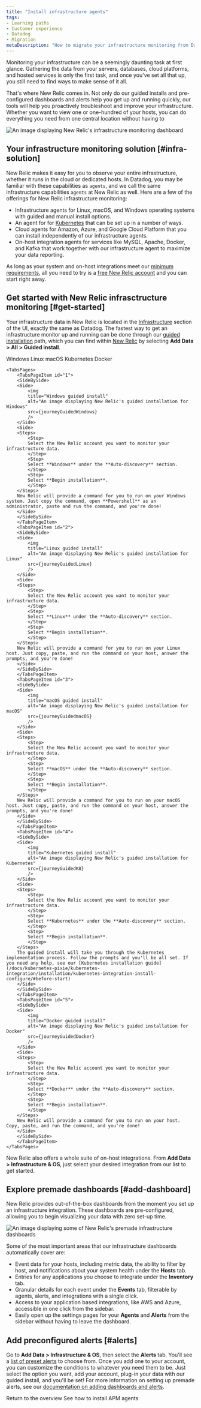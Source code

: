 ```yaml
---
title: "Install infrastructure agents"
tags:
- Learning paths
- Customer experience
- Datadog
- Migration
metaDescription: "How to migrate your infrastructure monitoring from Datadog to New Relic."
---
```









Monitoring your infrastructure can be a seemingly daunting task at first glance. Gathering the data from your servers, databases, cloud platforms, and hosted services is only the first task, and once you've set all that up, you still need to find ways to make sense of it all. 

That's where New Relic comes in. Not only do our guided installs and pre-configured dashboards and alerts help you get up and running quickly, our tools will help you proactively troubleshoot and improve your infrastructure. Whether you want to view one or one-hundred of your hosts, you can do everything you need from one central location without having to 

<img
    title="infrastructure_dashboards"
    alt="An image displaying New Relic's infrastructure monitoring dashboard"
    src={journeyMainDash}
/>

## Your infrastructure monitoring solution [#infra-solution]

New Relic makes it easy for you to observe your entire infrastructure, whether it runs in the cloud or dedicated hosts. In Datadog, you may be familiar with these capabilities as `agents`, and we call the same infrastructure capabilities `agents` at New Relic as well. Here are a few of the offerings for New Relic infrastructure monitoring:

* Infrastructure agents for Linux, macOS, and Windows operating systems with guided and manual install options.
* An agent for for [Kubernetes](/docs/kubernetes-pixie/kubernetes-integration/get-started/introduction-kubernetes-integration/) that can be set up in a number of ways.
* Cloud agents for Amazon, Azure, and Google Cloud Platform that you can install independently of our infrastructure agents.
* On-host integration agents for services like MySQL, Apache, Docker, and Kafka that work together with our infrastructure agent to maximize your data reporting.

As long as your system and on-host integrations meet our [minimum requirements](/docs/infrastructure/install-infrastructure-agent/get-started/requirements-infrastructure-agent/), all you need to try is a [free New Relic account](https://newrelic.com/signup) and you can start right away.

## Get started with New Relic infrasctructure monitoring [#get-started]

Your infrastructure data in New Relic is located in the [Infrastructure](https://one.newrelic.com/infra) section of the UI, exactly the same as Datadog. The fastest way to get an infrastructure monitor up and running can be done through our [guided installation](https://one.newrelic.com/launcher/nr1-core.explorer?pane=eyJuZXJkbGV0SWQiOiJucjEtY29yZS5saXN0aW5nIn0=&cards[0]=eyJuZXJkbGV0SWQiOiJucjEtaW5zdGFsbC1uZXdyZWxpYy5ucjEtaW5zdGFsbC1uZXdyZWxpYyIsImFjdGl2ZUNvbXBvbmVudCI6IlZUU09FbnZpcm9ubWVudCIsInBhdGgiOiJndWlkZWQifQ==) path, which you can find within [New Relic](https://one.newrelic.com) by selecting **Add Data > All > Guided install**.

<Tabs>
	<TabsBar>
        <TabsBarItem id="1">
            Windows
        </TabsBarItem>
        <TabsBarItem id="2">
            Linux
        </TabsBarItem>
        <TabsBarItem id="3">
            macOS
        </TabsBarItem>
        <TabsBarItem id="4">
            Kubernetes
        </TabsBarItem>
        <TabsBarItem id="5">
            Docker
        </TabsBarItem>
    </TabsBar>

    <TabsPages>
        <TabsPageItem id="1">
        <SideBySide>
        <Side>
            <img
            title="Windows guided install"
            alt="An image displaying New Relic's guided installation for Windows"
            src={journeyGuidedWindows}
            />
        </Side>
        <Side>
        <Steps>
            <Step>
            Select the New Relic account you want to monitor your infrastructure data.  
            </Step>
            <Step>
            Select **Windows** under the **Auto-discovery** section.
            </Step>
            <Step>
            Select **Begin installation**.
            </Step>
        </Steps>
        New Relic will provide a command for you to run on your Windows system. Just copy the command, open **Powershell** as an administrator, paste and run the command, and you're done!
        </Side>
        </SideBySide>
        </TabsPageItem>
        <TabsPageItem id="2">
        <SideBySide>
        <Side>
            <img
            title="Linux guided install"
            alt="An image displaying New Relic's guided installation for Linux"
            src={journeyGuidedLinux}
            />
        </Side>
        <Side>
        <Steps>
            <Step>
            Select the New Relic account you want to monitor your infrastructure data.  
            </Step>
            <Step>
            Select **Linux** under the **Auto-discovery** section.
            </Step>
            <Step>
            Select **Begin installation**.
            </Step>
        </Steps>
        New Relic will provide a command for you to run on your Linux host. Just copy, paste, and run the command on your host, answer the prompts, and you're done!
        </Side>
        </SideBySide>
        </TabsPageItem>
        <TabsPageItem id="3">
        <SideBySide>
        <Side>
            <img
            title="macOS guided install"
            alt="An image displaying New Relic's guided installation for macOS"
            src={journeyGuidedmacOS}
            />
        </Side>
        <Side>
        <Steps>
            <Step>
            Select the New Relic account you want to monitor your infrastructure data.  
            </Step>
            <Step>
            Select **macOS** under the **Auto-discovery** section.
            </Step>
            <Step>
            Select **Begin installation**.
            </Step>
        </Steps>
        New Relic will provide a command for you to run on your macOS host. Just copy, paste, and run the command on your host, answer the prompts, and you're done!
        </Side>
        </SideBySide>
        </TabsPageItem>
        <TabsPageItem id="4">
        <SideBySide>
        <Side>
            <img
            title="Kubernetes guided install"
            alt="An image displaying New Relic's guided installation for Kubernetes"
            src={journeyGuidedK8}
            />
        </Side>
        <Side>
        <Steps>
            <Step>
            Select the New Relic account you want to monitor your infrastructure data.  
            </Step>
            <Step>
            Select **Kubernetes** under the **Auto-discovery** section.
            </Step>
            <Step>
            Select **Begin installation**.
            </Step>
        </Steps>
        The guided install will take you through the Kubernetes implementation process. Follow the prompts and you'll be all set. If you need any help, see our [Kubernetes installation guide](/docs/kubernetes-pixie/kubernetes-integration/installation/kubernetes-integration-install-configure/#before-start)
        </Side>
        </SideBySide>
        </TabsPageItem>
        <TabsPageItem id="5">
        <SideBySide>
        <Side>
            <img
            title="Docker guided install"
            alt="An image displaying New Relic's guided installation for Docker"
            src={journeyGuidedDocker}
            />
        </Side>
        <Side>
        <Steps>
            <Step>
            Select the New Relic account you want to monitor your infrastructure data.  
            </Step>
            <Step>
            Select **Docker** under the **Auto-discovery** section.
            </Step>
            <Step>
            Select **Begin installation**.
            </Step>
        </Steps>
        New Relic will provide a command for you to run on your host. Copy, paste, and run the command, and you're done! 
        </Side>
        </SideBySide>
        </TabsPageItem>
    </TabsPages>
</Tabs>

New Relic also offers a whole suite of on-host integrations. From **Add Data > Infrastructure & OS**, just select your desired integration from our list to get started. 

## Explore premade dashboards [#add-dashboard]

New Relic provides out-of-the-box dashboards from the moment you set up an infrastructure integration. These dashboards are pre-configured, allowing you to begin visualizing your data with zero set-up time. 

<img
    title="Premade dashboards"
    alt="An image displaying some of New Relic's premade infrastructure dashboards"
    src={journeyNewDash}
/>

Some of the most important areas that our infrastructure dashboards automatically cover are:
* Event data for your hosts, including metric data, the ability to filter by host, and notifications about your system health under the **Hosts** tab.
* Entries for any applications you choose to integrate under the **Inventory** tab.
* Granular details for each event under the **Events** tab, filterable by agents, alerts, and integrations with a single click.
* Access to your application based integrations, like AWS and Azure, accessible in one click from the sidebar.
* Easily open up the settings pages for your **Agents** and **Alerts** from the sidebar without having to leave the dashboard. 

## Add preconfigured alerts [#alerts]

Go to **Add Data > Infrastructure & OS**, then select the **Alerts** tab. You'll see a [list of preset alerts](https://one.newrelic.com/marketplace?state=e0a1fd90-4dc6-aef2-a0ae-49775c21d033) to choose from. Once you add one to your account, you can customize the conditions to whatever you need them to be. Just select the option you want, add your account, plug-in your data with our guided install, and you'll be set! For more information on setting up premade alerts, see our [documentation on adding dashboards and alerts](/docs/journey-migration/migrating-dashboards/).

<SideBySide>
    <Side>
        <DocTiles variant="labs">
            <DocTile
                path="/docs/journey-migration/migrating-from-dd/"
                label={{text: '⬅️ PREVIOUS', color: '#AFE2E3'}}    
            >
                Return to the overview
            </DocTile>
        </DocTiles>
    </Side>
    <Side>
        <DocTiles variant="labs">
            <DocTile
                path="/docs/journey-migration/migrating-apm/"
                label={{text: 'NEXT ➡️', color: '#AFE2E3'}}    
            >
                See how to install APM agents
            </DocTile>
        </DocTiles>
    </Side>
</SideBySide>